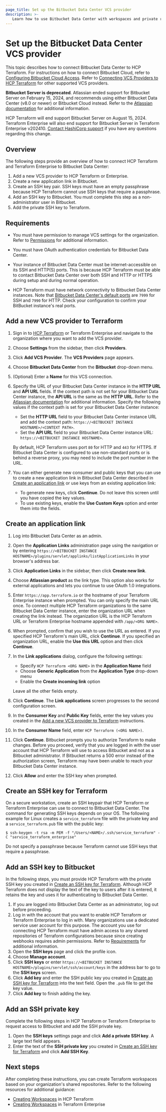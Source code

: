 ```yaml
---
page_title: Set up the Bitbucket Data Center VCS provider
description: >-
   Learn how to use Bitbucket Data Center with workspaces and private registry modules in HCP Terraform.
---
```


# Set up the Bitbucket Data Center VCS provider

This topic describes how to connect Bitbucket Data Center to HCP Terraform. For instructions on how to connect Bitbucket Cloud, refer to [Configuring Bitbucket Cloud Access](/terraform/cloud-docs/vcs/bitbucket-cloud). Refer to [Connecting VCS Providers to HCP Terraform](/terraform/cloud-docs/vcs) for other supported VCS providers.

**Bitbucket Server is deprecated**.  Atlassian ended support for Bitbucket Server on February 15, 2024, and recommends using either Bitbucket Data Center (v8.0 or newer) or Bitbucket Cloud instead. Refer to the [Atlassian documentation](https://bitbucket.org/blog/cloud-migration-benefits) for additional information. 

HCP Terraform will end support Bitbucket Server on August 15, 2024. Terraform Enterprise will also end support for Bitbucket Server in Terraform Enterprise v202410. [Contact HashiCorp support](https://support.hashicorp.com/hc/en-us) if you have any questions regarding this change.



## Overview

The following steps provide an overview of how to connect HCP Terraform and Terraform Enterprise to Bitbucket Data Center:

1. Add a new VCS provider to HCP Terraform or Enterprise.
1. Create a new application link in Bitbucket.
1. Create an SSH key pair. SSH keys must have an empty passphrase because HCP Terraform cannot use SSH keys that require a passphrase.
1. Add an SSH key to Bitbucket. You must complete this step as a non-administrator user in Bitbucket.
1. Add the private SSH key to Terraform.

## Requirements

- You must have permission to manage VCS settings for the organization. Refer to [Permissions](/terraform/cloud-docs/users-teams-organizations/permissions) for additional information. 

[permissions-citation]:#intentionally-unused---keep-for-maintainers

- You must have OAuth authentication credentials for Bitbucket Data Center.

- Your instance of Bitbucket Data Center must be internet-accessible on its SSH and HTTP(S) ports. This is because HCP Terraform must be able to contact Bitbucket Data Center over both SSH and HTTP or HTTPS during setup and during normal operation.

- HCP Terraform must have network connectivity to Bitbucket Data Center instances. Note that [Bitbucket Data Center's default ports](https://confluence.atlassian.com/bitbucketserverkb/which-ports-does-bitbucket-server-listen-on-and-what-are-they-used-for-806029586.html) are `7999` for SSH and `7990` for HTTP. Check your configuration to confirm your BitBucket instance's real ports.

## Add a new VCS provider to Terraform

1. Sign in to [HCP Terraform](https://app.terraform.io/) or Terraform Enterprise and navigate to the organization where you want to add the VCS provider.

1. Choose **Settings** from the sidebar, then click **Providers**.

1. Click **Add VCS Provider**. The **VCS Providers** page appears.

1. Choose **Bitbucket Data Center** from the **Bitbucket** drop-down menu.

1. (Optional) Enter a **Name** for this VCS connection.

1. Specify the URL of your Bitbucket Data Center instance in the **HTTP URL** and **API URL** fields. If the context path is not set for your Bitbucket Data Center instance, the **API URL** is the same as the **HTTP URL**. Refer to the [Atlassian documentation](https://confluence.atlassian.com/bitbucketserver/moving-bitbucket-server-to-a-different-context-path-776640153.html) for additional information. Specify the following values if the context path is set for your Bitbucket Data Center instance:

   - Set the **HTTP URL** field to your Bitbucket Data Center instance URL and add the context path: `https://<BITBUCKET INSTANCE HOSTNAME>/<CONTEXT PATH>`.
   - Set the **API URL** field to your Bitbucket Data Center instance URL: `https://<BITBUCKET INSTANCE HOSTNAME>`.

   By default, HCP Terraform uses port `80` for HTTP and `443` for HTTPS. If Bitbucket Data Center is configured to use non-standard ports or is behind a reverse proxy, you may need to include the port number in the URL.

1. You can either generate new consumer and public keys that you can use to create a new application link in Bitbucket Data Center described in [Create an application link](#create-an-application-link) or use keys from an existing application link:
   - To generate new keys, click **Continue**. Do not leave this screen until you have copied the key values.
   - To use existing keys, enable the **Use Custom Keys** option and enter them into the fields.

## Create an application link

1. Log into Bitbucket Data Center as an admin.
1. Open the **Application Links** administration page using the navigation or by entering `https://<BITBUCKET INSTANCE HOSTNAME>/plugins/servlet/applinks/listApplicationLinks` in your browser's address bar.

1. Click **Application Links** in the sidebar, then click **Create new link**.
1. Choose **Atlassian product** as the link type. This option also works for external applications and lets you continue to use OAuth 1.0 integrations.
1. Enter `https://app.terraform.io` or the hostname of your Terraform Enterprise instance when prompted. You can only specify the main URL once. To connect multiple HCP Terraform organizations to the same Bitbucket Data Center instance, enter the organization URL when creating the link instead. The organization URL is the HCP Terraform URL or Terraform Enterprise hostname appended with `/app/<ORG NAME>`.
1. When prompted, confirm that you wish to use the URL as entered. If you specified HCP Terraform's main URL, click **Continue**.  If you specified an organization URL, enable the **Use this URL** option and then click **Continue**.

1. In the **Link applications** dialog, configure the following settings:
   - Specify `HCP Terraform <ORG NAME>` in the **Application Name** field
   - Choose **Generic Application** from the **Application Type** drop-down menu
   - Enable the **Create incoming link** option

   Leave all the other fields empty.
1. Click **Continue**. The **Link applications** screen progresses to the second configuration screen.
1. In the **Consumer Key** and **Public Key** fields, enter the key values you created in the [Add a new VCS provider to Terraform](#add-a-new-vcs-provider-to-terraform) instructions.
1. In the **Consumer Name** field, enter `HCP Terraform (<ORG NAME>)`.
1. Click **Continue**. Bitbucket prompts you to authorize Terraform to make changes. Before you proceed, verify that you are logged in with the user account that HCP Terraform will use to access Bitbucket and not as a Bitbucket administrator. If Bitbucket returns a 500 error instead of the authorization screen, Terraform may have been unable to reach your Bitbucket Data Center instance.
1. Click **Allow**  and enter the SSH key when prompted.

## Create an SSH key for Terraform

On a secure workstation, create an SSH keypair that HCP Terraform or Terraform Enterprise can use to connect to Bitbucket Data Center. The command for generating SSH keys depends on your OS. The following example for Linux creates a `service_terraform` file with the private key and a `service_terraform.pub` file with the public key:

 ```shell-session
 $ ssh-keygen -t rsa -m PEM -f "/Users/<NAME>/.ssh/service_terraform" -C "service_terraform_enterprise"
 ```

Do not specify a passphrase because Terraform cannot use SSH keys that require a passphrase.


## Add an SSH key to Bitbucket

In the following steps, you must provide HCP Terraform with the private SSH key you created in [Create an SSH key for Terraform](#create-an-ssh-key-for-terraform). Although HCP Terraform does not display the text of the key to users after it is entered, it retains the key and uses it for authenticating to Bitbucket Data Center.

1. If you are logged into Bitbucket Data Center as an administrator, log out before proceeding.
1. Log in with the account that you want to enable HCP Terraform or Terraform Enterprise to log in with. Many organizations use a dedicated service user account for this purpose. The account you use for connecting HCP Terraform must have admin access to any shared repositories of Terraform configurations because since creating webhooks requires admin permissions. Refer to [Requirements](#requirements) for additional information.
1. Open the **SSH keys** page and click the profile icon.
1. Choose **Manage account**.
1. Click **SSH keys** or enter `https://<BITBUCKET INSTANCE HOSTNAME>/plugins/servlet/ssh/account/keys` in the address bar to go to the **SSH keys** screen.
1. Click **Add key** and enter the SSH public key you created in [Create an SSH key for Terraform](#create-an-ssh-key-for-terraform) into the text field. Open the `.pub` file to get the key value.
1. Click **Add key** to finish adding the key.

## Add an SSH private key

Complete the following steps in HCP Terraform or Terraform Enterprise to request access to Bitbucket and add the SSH private key.

1. Open the **SSH keys** settings page and click **Add a private SSH key**. A large text field appears.
1. Enter the text of the **SSH private key** you created in [Create an SSH key for Terraform](#create-an-ssh-key-for-terraform) and click **Add SSH Key**.

## Next steps

After completing these instructions, you can create Terraform workspaces based on your organization's shared repositories. Refer to the following resources for additional guidance:

- [Creating Workspaces](/terraform/cloud-docs/workspaces/create) in HCP Terraform
- [Creating Workspaces](/terraform/enterprise/workspaces/create) in Terraform Enterprise
